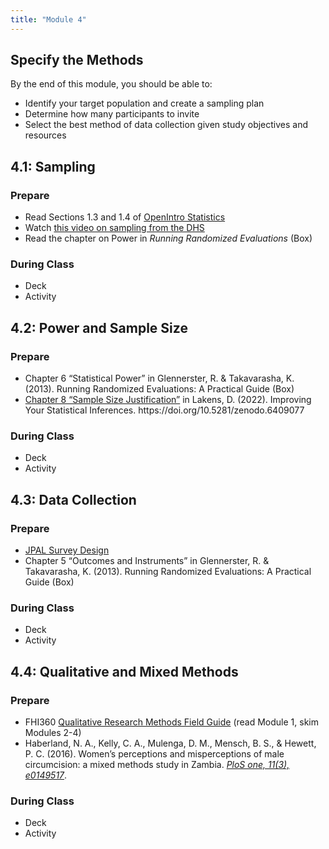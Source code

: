 ```yaml
---
title: "Module 4"
---
```


## Specify the Methods

By the end of this module, you should be able to:

* Identify your target population and create a sampling plan
* Determine how many participants to invite
* Select the best method of data collection given study objectives and resources

## 4.1: Sampling

### Prepare

* Read Sections 1.3 and 1.4 of [OpenIntro Statistics](https://www.openintro.org/redirect.php?go=os4_tablet&referrer=/stat/os4.php){target="_blank"}
* Watch [this video on sampling from the DHS](https://youtu.be/DD5npelwh80){target="_blank"}
* Read the chapter on Power in *Running Randomized Evaluations* (Box)

### During Class

* Deck
* Activity

## 4.2: Power and Sample Size

### Prepare

* Chapter 6 "Statistical Power" in Glennerster, R. & Takavarasha, K. (2013). Running Randomized Evaluations: A Practical Guide (Box)
* [Chapter 8 "Sample Size Justification"](https://lakens.github.io/statistical_inferences/power.html) in Lakens, D. (2022). Improving Your Statistical Inferences. https://doi.org/10.5281/zenodo.6409077

### During Class

* Deck
* Activity

## 4.3: Data Collection

### Prepare

* [JPAL Survey Design](https://www.povertyactionlab.org/resource/survey-design)
* Chapter 5 "Outcomes and Instruments" in Glennerster, R. & Takavarasha, K. (2013). Running Randomized Evaluations: A Practical Guide (Box)

### During Class

* Deck
* Activity

## 4.4: Qualitative and Mixed Methods

### Prepare

* FHI360 [Qualitative Research Methods Field Guide](https://www.fhi360.org/resource/qualitative-research-methods-data-collectors-field-guide) (read Module 1, skim Modules 2-4)
* Haberland, N. A., Kelly, C. A., Mulenga, D. M., Mensch, B. S., & Hewett, P. C. (2016). Women’s perceptions and misperceptions of male circumcision: a mixed methods study in Zambia. [*PloS one, 11(3), e0149517*](https://journals.plos.org/plosone/article?id=10.1371/journal.pone.0149517).

### During Class

* Deck
* Activity
